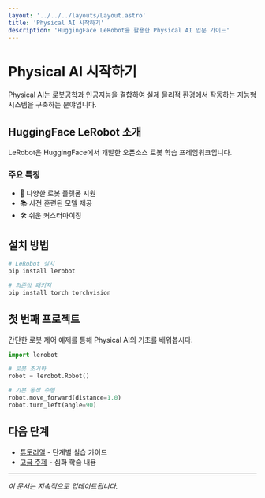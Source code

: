 ```yaml
---
layout: '../../../layouts/Layout.astro'
title: 'Physical AI 시작하기'
description: 'HuggingFace LeRobot을 활용한 Physical AI 입문 가이드'
---
```


# Physical AI 시작하기

Physical AI는 로봇공학과 인공지능을 결합하여 실제 물리적 환경에서 작동하는 지능형 시스템을 구축하는 분야입니다.

## HuggingFace LeRobot 소개

LeRobot은 HuggingFace에서 개발한 오픈소스 로봇 학습 프레임워크입니다.

### 주요 특징
- 🤖 다양한 로봇 플랫폼 지원
- 📚 사전 훈련된 모델 제공
- 🛠️ 쉬운 커스터마이징

## 설치 방법

```bash
# LeRobot 설치
pip install lerobot

# 의존성 패키지
pip install torch torchvision
```

## 첫 번째 프로젝트

간단한 로봇 제어 예제를 통해 Physical AI의 기초를 배워봅시다.

```python
import lerobot

# 로봇 초기화
robot = lerobot.Robot()

# 기본 동작 수행
robot.move_forward(distance=1.0)
robot.turn_left(angle=90)
```

## 다음 단계

- [튜토리얼](/community/docs/physical-ai/tutorial) - 단계별 실습 가이드
- [고급 주제](/community/docs/physical-ai/advanced) - 심화 학습 내용

---

*이 문서는 지속적으로 업데이트됩니다.*